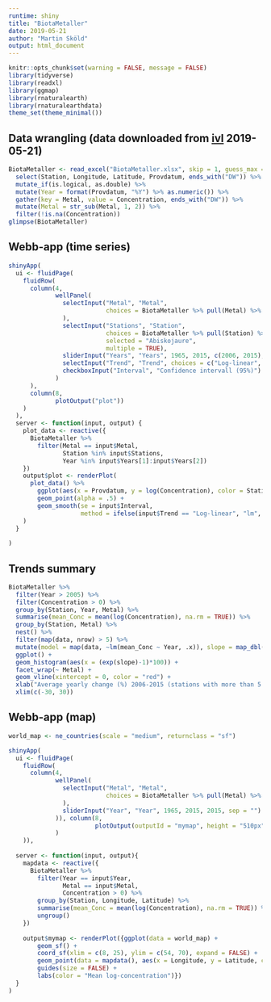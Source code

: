 ```yaml
---
runtime: shiny
title: "BiotaMetaller"
date: 2019-05-21
author: "Martin Sköld"
output: html_document
---
```


```r
knitr::opts_chunk$set(warning = FALSE, message = FALSE)
library(tidyverse)
library(readxl)
library(ggmap)
library(rnaturalearth)
library(rnaturalearthdata)
theme_set(theme_minimal())
```

## Data wrangling (data downloaded from  [ivl](https://dvsb.ivl.se/SokResMETALS?m=2&from=1849&tom=2016&laen=AA) 2019-05-21)

```r
BiotaMetaller <- read_excel("BiotaMetaller.xlsx", skip = 1, guess_max = 5000) %>% 
  select(Station, Longitude, Latitude, Provdatum, ends_with("DW")) %>% 
  mutate_if(is.logical, as.double) %>% 
  mutate(Year = format(Provdatum, "%Y") %>% as.numeric()) %>% 
  gather(key = Metal, value = Concentration, ends_with("DW")) %>% 
  mutate(Metal = str_sub(Metal, 1, 2)) %>% 
  filter(!is.na(Concentration))
glimpse(BiotaMetaller)
```


## Webb-app (time series)

```r
shinyApp(
  ui <- fluidPage(
    fluidRow(
      column(4,
             wellPanel(
               selectInput("Metal", "Metal",
                           choices = BiotaMetaller %>% pull(Metal) %>% unique()
               ),
               selectInput("Stations", "Station", 
                           choices = BiotaMetaller %>% pull(Station) %>% unique(), 
                           selected = "Abiskojaure",
                           multiple = TRUE),
               sliderInput("Years", "Years", 1965, 2015, c(2006, 2015), sep = ""),
               selectInput("Trend", "Trend", choices = c("Log-linear", "Smooth")),
               checkboxInput("Interval", "Confidence intervall (95%)")
             )
      ),
      column(8,
             plotOutput("plot"))
    )
  ),
  server <- function(input, output) {
    plot_data <- reactive({
      BiotaMetaller %>% 
        filter(Metal == input$Metal, 
               Station %in% input$Stations,
               Year %in% input$Years[1]:input$Years[2])
    })
    output$plot <- renderPlot(
      plot_data() %>% 
        ggplot(aes(x = Provdatum, y = log(Concentration), color = Station)) + 
        geom_point(alpha = .5) + 
        geom_smooth(se = input$Interval, 
                    method = ifelse(input$Trend == "Log-linear", "lm", "loess"))
    )
  }
  
)
```


## Trends summary

```r
BiotaMetaller %>% 
  filter(Year > 2005) %>% 
  filter(Concentration > 0) %>% 
  group_by(Station, Year, Metal) %>% 
  summarise(mean_Conc = mean(log(Concentration), na.rm = TRUE)) %>% 
  group_by(Station, Metal) %>% 
  nest() %>% 
  filter(map(data, nrow) > 5) %>%
  mutate(model = map(data, ~lm(mean_Conc ~ Year, .x)), slope = map_dbl(model, ~coef(.x) %>% .[2])) %>% 
  ggplot() + 
  geom_histogram(aes(x = (exp(slope)-1)*100)) + 
  facet_wrap(~ Metal) +  
  geom_vline(xintercept = 0, color = "red") + 
  xlab("Average yearly change (%) 2006-2015 (stations with more than 5 samplings)") + 
  xlim(c(-30, 30))
```

## Webb-app (map)

```r
world_map <- ne_countries(scale = "medium", returnclass = "sf")

shinyApp(
  ui <- fluidPage(
    fluidRow(
      column(4,
             wellPanel(
               selectInput("Metal", "Metal",
                           choices = BiotaMetaller %>% pull(Metal) %>% unique()
               ),
               sliderInput("Year", "Year", 1965, 2015, 2015, sep = "")
             )), column(8,
                        plotOutput(outputId = "mymap", height = "510px")
             )
    )),
  
  server <- function(input, output){
    mapdata <- reactive({
      BiotaMetaller %>% 
        filter(Year == input$Year,
               Metal == input$Metal,
               Concentration > 0) %>% 
        group_by(Station, Longitude, Latitude) %>% 
        summarise(mean_Conc = mean(log(Concentration), na.rm = TRUE)) %>% 
        ungroup()
    })
    
    output$mymap <- renderPlot({ggplot(data = world_map) + 
        geom_sf() + 
        coord_sf(xlim = c(8, 25), ylim = c(54, 70), expand = FALSE) +
        geom_point(data = mapdata(), aes(x = Longitude, y = Latitude, color = mean_Conc, size = mean_Conc), alpha = .8) +
        guides(size = FALSE) +
        labs(color = "Mean log-concentration")})
  }
)
```

